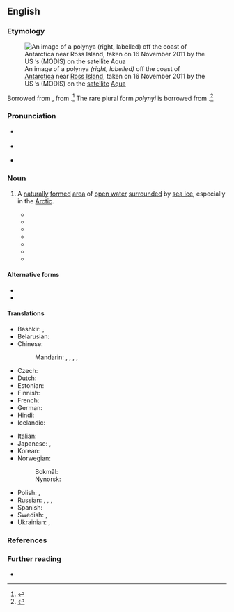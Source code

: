 ==English==
{{was wotd|2019|June|8}}

===Etymology===
[[File:Polynya off the Antarctic Coast - NASA Earth Observatory.jpg|thumb|An image of a polynya ''(right, labelled)'' off the coast of [[Antarctica]] near [[Ross Island]], taken on 16 November 2011 by the US {{w|National Aeronautics and Space Administration}}’s {{w|Moderate Resolution Imaging Spectroradiometer}} (MODIS) on the [[satellite]] [[w:Aqua (satellite)|Aqua]]]]

Borrowed from {{bor|en|ru|полынья́||polynya}}, from {{m|ru|по́лый||hollow}}.<ref>{{R:Oxford Dictionaries Online}}</ref> The rare plural form ''polynyi'' is borrowed from {{bor|en|ru|полыньи́}}.<ref>{{R:OED Online|part of speech=n|code=147267|date=September 2006}}</ref>

===Pronunciation===
* {{a|RP}} {{IPA|en|/pə(ʊ)ˈlɪnjə/}}
* {{a|GA}} {{IPA|en|/pəˈlɪnjə/|/ˌpɑlənˈjɑ/}}
* {{hyphenation|en|po|lyn|ya}}

===Noun===
{{en-noun|s|polynyi}} {{qualifier|rare}}

# {{lb|en|hydrology|oceanography}} A [[naturally]] [[form#Verb|formed]] [[area]] of [[open water]] [[surround#Verb|surrounded]] by [[sea ice]], especially in the [[Arctic]]. {{defdate|from mid 19th c.}}
#: {{synonyms|en|glade}}
#* {{quote-journal|en|author=E[lisha] K[ent] Kane|authorlink=Elisha Kent Kane|title=Paper on ‘Access to an Open Polar Sea along a North American Meridian.’|journal=[[w:Geographical Review|Bulletin of the American Geographical and Statistical Society]]|location=New York, N.Y.|publisher=Published for the [[w:American Geographical Society|[American Geographical and Statistical] Society]] by [[w:George Palmer Putnam|G[eorge] P[almer] Putnam]],{{nb...|10 Park Place.}}|month=January|year=1853|volume=I|issue=2|page=87|pageurl=https://books.google.com/books?id=_eufAAAAMAAJ&pg=PA87|oclc=758332107|passage=The Circum-Polar ice, as I will venture to name it, may be said to bound an imperfect circle of 6000 miles in circumference, [...] But theory has determined that this great surface is not continuous. It is an annulus, a ring surrounding an area of open water,—the '''Polynya''', or Iceless Sea. '''Polynya''' is a Russian word, signifying an open space; and it is used by the Siberians to indicate the occasional vacancies which occur in a frozen water surface.}}
#* {{quote-journal|en|title=The Polar Seas and Sir {{w|John Franklin}}|magazine=[[w:Putnam's Magazine|Putnam’s Monthly. A Magazine of Literature, Science, and Art]]|location=New York, N.Y.|publisher=[[w:G. P. Putnam's Sons|G[eorge] P[almer] Putnam & Co.]],{{nb...|10 Park Place.}}; London: [[w:Sampson Low|Sampson Low, Son & Co.]]|month=June|year=1853|volume=I|issue=VI|page=635|pageurl=https://books.google.com/books?id=ICE0AQAAMAAJ&pg=PA635|column=2|oclc=221113463|passage=Hoping to reach the starting-place in the early season of navigation, he &#91;{{w|Elisha Kent Kane}}&#93; intends to follow his course of travel nearly upon a meridional line, which would, it is believed, lead him to the '''Polynya'''—a ''mare liberum'', or such, comparatively speaking—within its formidable borderings of the thick-ribbed ice.}}
#* {{quote-book|en|chapter=Description of the Affected Environment|title=Proposed Diapir Field Lease Offering (June 1984): Final Environmental Impact Statement|series=Outer Continental Shelf EIS|seriesvolume=MMS 84-0009|location=[Anchorage, Ak.]|publisher=Minerals Management Service, Alaska Outer Continental Shelf Region, {{w|United States Department of the Interior}}|month=March|year=1984|section=section A.3 (Sea Ice)|page=III-23|pageurl=https://books.google.com/books?id=hS4RAAAAYAAJ&pg=SA1-PA113|oclc=10565162|passage=Along the western Alaska coast between Point Hope and Point Barrow, there is often a band of open-water seaward of the landfast ice zone during winter and spring [...]. This opening is at times a well-defined lead and at other times a series of openings in the sea ice or '''polynyi'''.}}
#* {{quote-book|en|chapter=Environmental Consequences|title=Proposed Norton Basin Sale 100: Final Environmental Impact Statement|series=OCS EIS/ES; MMS 85-0085|location=[Anchorage, Ak.]|publisher=Minerals Management System, Alaska Outer Continental Shelf Region, {{w|United States Department of the Interior}}|month=December|year=1985|volume=I|section=section A.2(a) (Fate and Behavior of Spilled Oil)|page=IV-A-21|pageurl=https://books.google.com/books?id=QvQkF_3_brkC&pg=RA10-PA21|oclc=1103309097|passage=To get into the water of a '''polynya''' earlier than breakup, oil would have to be spilled into a '''polynya''' or a '''polynya''' would have to form through the ice-entrapped spill; that is, break the ice in the middle of the frozen spill.}}
#* {{quote-book|en|author=George A. Knox|chapter=The Southern Ocean|title=Biology of the Southern Ocean|edition=2nd|series=Marine Biology Series|location=Boca Raton, Fla.|publisher={{w|CRC Press}}|year=2006|section=section 1.6 (Circulation Patterns and Water Masses)|page=11|pageurl=https://books.google.com/books?id=lF_LBQAAQBAJ&pg=PA11|column=1|isbn=978-0-8493-3394-1|passage='''Polynas''' play an important role in heat transfer from the oceans to the atmosphere, ice production, the formation of dense shelf water, spring disintegration of sea ice, phytoplankton and zooplankton production, and the distribution of higher trophic animals such as cephalopods, fish, birds, seals, and cetaceans. Within '''polynas''', the oceanic heat loss may be 10–100 times above that of the ice-covered surface.}}
#* {{quote-book|en|author=Ola M. Johannessen [''et al.'']|chapter=Sea-ice Conditions in the Arctic and in the Northern Sea Route|title=Remote Sensing of Sea Ice in the Northern Sea Route: Studies and Applications|series=Springer–Praxis Books in Geophysical Sciences; Nansen Center’s Polar Series|seriesvolume=no. 4|location=Berlin; Heidelberg|publisher=[[w:Springer Science+Business Media|Springer-Verlag]]; Chichester, West Sussex: Published in association with Praxis Publishing|year=2007|section=section 2.2.3 (Landfast Ice and Polynyas of the Arctic Seas)|page=60|pageurl=https://books.google.com/books?id=04a7ITII-H4C&pg=PA60|isbn=978-3-540-24448-6|passage=The appearance of flaw '''polynyas''' and of coastal '''polynyas''', the the absence of landfast ice, depends on the direction and duration of off-ice and offshore (i.e., from the shore) wind, and also on the orientation of the ice boundary relative to the wind direction. '''Polynyas''' present extensive areas of tens to hundreds of kilometres of open water or young ice up to 30 cm thick forming between landfast ice and drifting ice.}}
#* {{quote-journal|en|author=Jane George|title=‘We’ve had the biggest surprises and more questions are coming out.’: The secret life of snowy owls|url=https://nunatsiaq.com/stories/article/Weve_had_the_biggest_surprises_and_more_questions_are_coming_out/|archiveurl=https://web.archive.org/web/20181229204314/https://nunatsiaq.com/stories/article/Weve_had_the_biggest_surprises_and_more_questions_are_coming_out/|archivedate=29 December 2018|newspaper={{w|Nunatsiaq News}}|date=20 June 2008|passage=Researchers now plan to compare their routes with satellite images and see whether the owls stayed around the '''polynas''', where snowy owls have been seen, picking off eiders swimming in the open water.}}

====Alternative forms====
* {{l|en|polyna}}
* {{l|en|polynia}}

====Translations====
{{trans-top|area of open water surrounded by sea ice}}
* Bashkir: {{t|ba|йылыу}}, {{t|ba|ҡаран}}
* Belarusian: {{t|be|пало́нка|f}}
* Chinese:
*: Mandarin: {{t+|cmn|冰洞|tr=bīngdòng}}, {{t|cmn|冰湖|tr=bīnghú}}, {{t+|cmn|冰窟窿|tr=bīngkūlong}}, {{t|cmn|冰穴|tr=bīngxué}}, {{t|cmn|冰沼湖|tr=bīngzhǎohú}}
* Czech: {{t|cs|polynie|f}}
* Dutch: {{t+|nl|wakvlakte}}
* Estonian: {{t+|et|lahvandus}}
* Finnish: {{t|fi|polinja}}
* French: {{t+|fr|polynia|m}}
* German: {{t|de|Polynja|f}}
* Hindi: {{t|hi|पॉलीन्या}}
* Icelandic: {{t+|is|vök|f}}
{{trans-mid}}
* Italian: {{t|it|polynja|f}}
* Japanese: {{t|ja|ポリニヤ|tr=poriniya}}, {{t|ja|氷湖|tr=[[ひょうこ]], [[hyōko]]}}
* Korean: {{t|ko|빙호}}
* Norwegian:
*: Bokmål: {{t+|nb|polynja|m}}
*: Nynorsk: {{t|nn|polynja|m}}
* Polish: {{t|pl|połynia|f}}, {{t|pl|płoń|f}}
* Russian: {{t+|ru|полынья́}}, {{t+|ru|лу́нка|f}}, {{t+|ru|про́рубь|f}} {{qualifier|often artificial}}, {{t+|ru|прота́лина|f}}
* Spanish: {{t|es|polinia|f}}
* Swedish: {{t|sv|polynja}}, {{t+|sv|vak|c}}
* Ukrainian: {{t|uk|ополо́нка|f}}, {{t|uk|поло́нка|f}}
{{trans-bottom}}

===References===
<references />

===Further reading===
* {{pedia}}